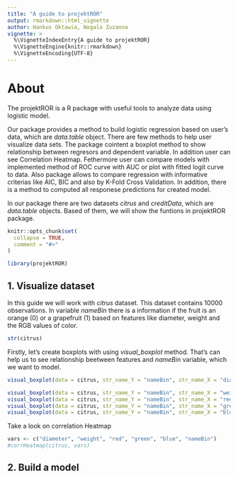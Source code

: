 ```yaml
---
title: "A guide to projektROR"
output: rmarkdown::html_vignette
author: Hankus Oktawia, Nogala Zuzanna
vignette: >
  %\VignetteIndexEntry{A guide to projektROR}
  %\VignetteEngine{knitr::rmarkdown}
  %\VignetteEncoding{UTF-8}
---
```


# About 

The projektROR is a R package with useful tools to analyze data using logistic model. 

Our package provides a method to build logistic regression based on user's data, which are $\textit{data.table}$ object. There are few methods to help user visualize data sets. The package cointent a boxplot method to show relationship between regresors and dependent variable. In addition user can see Correlation Heatmap. Fethermore user can compare models with implemented method of ROC curve with AUC or plot with fitted logit curve to data. Also package allows to compare regression with informative criterias like AIC, BIC and also by K-Fold Cross Validation. In addition, there is a method to computed all responese predictions for created model. 

In our package there are two datasets $\textit{citrus}$ and $\textit{creditData}$, which are $\textit{data.table}$ objects. Based of them, we will show the funtions in projektROR package.

```r
knitr::opts_chunk$set(
  collapse = TRUE,
  comment = "#>"
)
```

```r
library(projektROR)
```

## 1. Visualize dataset

In this guide we will work with $\textit{citrus}$ dataset. This dataset contains 10000 observations. In variable $\textit{nameBin}$ there is a information if the fruit is an orange (0) or a grapefruit (1) based on features like diameter, weight and the RGB values of color. 

```r
str(citrus)
```

Firstly, let's create boxplots with using $\textit{visual_boxplot}$ method. That's can help us to see relationship beetween features and $\textit{nameBin}$ variable, which we want to model.

```r
visual_boxplot(data = citrus, str_name_Y = "nameBin", str_name_X = "diameter", plot_title= " ")
```

```r
visual_boxplot(data = citrus, str_name_Y = "nameBin", str_name_X = "weight", plot_title= " ")
visual_boxplot(data = citrus, str_name_Y = "nameBin", str_name_X = "red", plot_title= " ")
visual_boxplot(data = citrus, str_name_Y = "nameBin", str_name_X = "green", plot_title= " ")
visual_boxplot(data = citrus, str_name_Y = "nameBin", str_name_X = "blue", plot_title= " ")
```

Take a look on correlation Heatmap

```r
vars <- c("diameter", "weight", "red", "green", "blue", "nameBin")
#corrHeatmap(citrus, vars)
```

## 2. Build a model


